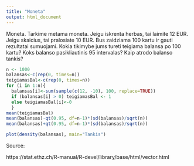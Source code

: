 ```yaml
---
title: "Moneta"
output: html_document
---
```


Moneta. Tarkime metama moneta. Jeigu iskrenta herbas, tai laimite $12$ EUR. Jeigu skaicius, tai pralosiate $10$ EUR. Bus zaidziama $100$ kartu ir gauti rezultatai sumuojami. Kokia tikimybe jums tureti teigiama balansa po $100$ kartu? Koks balanso pasikliautinis $95%$ intervalas? Kaip atrodo balanso tankis?


```r
n <- 1000
balansas<-c(rep(0, times=n))
teigiamasBal<-c(rep(0, times=n))
for (i in 1:n){
  balansas[i]<-sum(sample(c(12, -10), 100, replace=TRUE))
  if (balansas[i] > 0) teigiamasBal <- 1
  else teigiamasBal[i]<-0
  }
mean(teigiamasBal)
mean(balansas)-qt(0.95, df=n-1)*(sd(balansas)/sqrt(n))
mean(balansas)+qt(0.95, df=n-1)*(sd(balansas)/sqrt(n))

plot(density(balansas), main="Tankis")
```

Source:

https://stat.ethz.ch/R-manual/R-devel/library/base/html/vector.html
